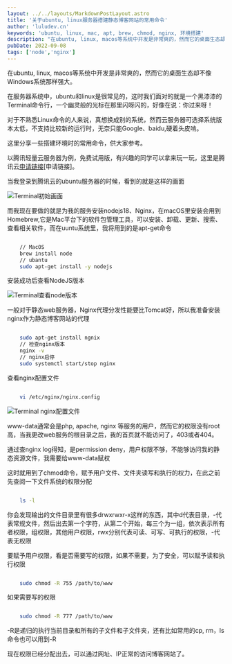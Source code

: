 ```yaml
---
layout: ../../layouts/MarkdownPostLayout.astro
title: '关于ubuntu, linux服务器搭建静态博客网站的常用命令'
author: 'luludev.cn'
keywords: 'ubuntu, linux, mac, apt, brew, chmod, nginx, 环境搭建'
description: "在ubuntu, linux, macos等系统中开发是非常爽的，然而它的桌面生态却不像Windows系统那样强大"
pubDate: 2022-09-08
tags: ['node','nginx']
---
```




在ubuntu, linux, macos等系统中开发是非常爽的，然而它的桌面生态却不像Windows系统那样强大。

在服务器系统中，ubuntu和linux是很常见的，这时我们面对的就是一个黑漆漆的Terminal命令行，一个幽灵般的光标在那里闪呀闪的，好像在说：你过来呀！

对于不熟悉Linux命令的人来说，真想换成别的系统，然而云服务器可选择系统版本太低，不支持比较新的运行时，无奈只能Google、baidu,硬着头皮啃。

这里分享一些搭建环境时的常用命令，供大家参考。

以腾讯轻量云服务器为例，免费试用版，有兴趣的同学可以拿来玩一玩，这里是腾讯云[申请链接](https://cloud.tencent.com/act/pro/free)[申请链接]。

当我登录到腾讯云的ubuntu服务器的时候，看到的就是这样的画面

<Image src={lcoalImage1} alt="Terminal初始画面" width={400} loading="lazy" />

而我现在要做的就是为我的服务安装nodejs18、Nginx，在macOS里安装会用到Homebrew,它是Mac平台下的软件包管理工具，可以安装、卸载、更新、搜索、查看相关软件，而在uuntu系统里，我将用到的是apt-get命令

```bash

    // MacOS
    brew install node
    // ubantu
    sudo apt-get install -y nodejs

```

安装成功后查看NodeJS版本

<Image src={lcoalImage2} alt="Terminal查看node版本" width={400} loading="lazy" />

一般对于静态web服务器，Nginx代理分发性能要比Tomcat好，所以我准备安装nginx作为静态博客网站的代理

```bash

    sudo apt-get install ngnix
    // 检查nginx版本
    nginx -v
    // nginx启停
    sudo systemctl start/stop nginx

```

查看nginx配置文件

```bash

    vi /etc/nginx/nginx.config

```

<Image src={lcoalImage3} alt="Terminal nginx配置文件" width={400} loading="lazy" />

www-data通常会是php, apache, nginx 等服务的用户，然而它的权限没有root高，当我更改web服务的根目录之后，我的首页就不能访问了，403或者404。

通过查nginx log得知，是permission deny，用户权限不够，不能够访问我的静态资源文件，我需要给www-data赋权

这时就用到了chmod命令，赋予用户文件、文件夹读写和执行的权力，在此之前先查阅一下文件系统的权限分配

```bash

    ls -l

```

你会发现输出的文件目录里有很多drwxrwxr-x这样的东西，其中d代表目录，-代表常规文件，然后出去第一个字符，从第二个开始，每三个为一组，依次表示所有者权限，组权限，其他用户权限，rwx分别代表可读、可写、可执行的权限，-代表无权限

要赋予用户权限，看是否需要写的权限，如果不需要，为了安全，可以赋予读和执行权限

```bash

    sudo chmod -R 755 /path/to/www

```

如果需要写的权限

```bash

    sudo chmod -R 777 /path/to/www

```

-R是递归的执行当前目录和所有的子文件和子文件夹，还有比如常用的cp, rm，ls命令也可以用到-R

现在权限已经分配出去，可以通过网址、IP正常的访问博客网站了。








